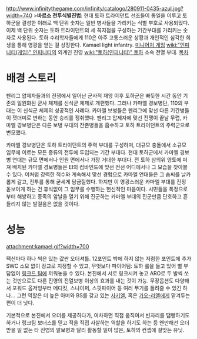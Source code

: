 http://www.infinitythegame.com/infinity/catalogo/280911-0435-azul.jpg?width=740
>'''바르소 전투식별진법''': 현대 토하 트라이던트 선조들이 통일을 이루고 토하군을 결성한 이래로 백 단위 숫자는 일반 병사들을 가리키는 식별 부호로 사용되었다. 이제 백 단위 숫자는 토하 트라이던트의 세 꼭지점을 구성하는 기간부대를 가리키는 숫자로 사용된다. 토하 수리학자들에게 110은 아주 고통스러운 상황과 개인적인 심각한 희생을 통해 영광을 얻는 걸 상징한다.
Kamael light infantry. [[미니어처 게임]] [[wiki:"인피니티(게임)" 인피니티]]의 외계인 진영 [[wiki:"토하(인피니티)" 토하]] 소속 전열 부대.
[[목차]]
= 배경 스토리 =
펜리그 압제자들과의 전쟁에서 일어난 군사적 재앙 이후 토하군은 빠듯한 시간 동안 기존의 일원화된 군사 체제를 신식군 체제로 개편했다. 그러나 카마엘 경보병단, 110의 부대는 이 신식군 체제의 성공적인 사례다. 카마엘 보병들은 펜리그에 맞선 다른 기간병들이 잿더미로 변하는 동안 승리를 쟁취했다. 펜리그 압제자에 맞선 전쟁이 끝날 무렵, 카마엘 경보병단은 다른 보병 부대의 잔존병들을 흡수하고 토하 트라이던트의 주력군으로 변모했다.
 
카마엘 경보병단은 토하 트라이던트의 주력 부대를 구성하며, 대규모 충돌에서 소규모 임무에 이르는 모든 종류의 전투에 투입되는 기간 부대다. 현대 토하군에서 카마엘 경보병 연대는 규모 면에서나 인원 면에서나 가장 거대한 부대다. 전 토하 삼의위 영토에 퍼져 배치된 카마엘 경보병들은 EI의 컴바인드에 맞선 전선 어디에서나 그 모습을 찾아볼 수 있다. 이처럼 강력한 적수와 계속해서 맞선 경험으로 카마엘 연대들은 그 솜씨를 날카롭게 갈고, 전투를 통해 굳세게 담금질했다. 하지만 이 영광스러운 카마엘 부대를 진정 돋보이게 하는 건 휴식없이 그 임무를 수행하는 헌신적인 마음이다. 시민들을 폭정으로부터 해방하고 종족의 앞날을 열기 위해 진군하는 카마엘 부대의 진군만큼 단호하고 흔들리지 않는 발걸음은 없을 것이다.
= 성능 =
attachment:kamael.gif?width=700

팩션마다 하나 씩은 있는 값싼 오더셔틀. 12포인트 밖에 하지 않는 저렴한 포인트에 추가 SWC 소모 없이 장교로 지정할 수 있고, 무엇보다 파이어팀: 토하 룰을 들고 있어 별 부담없이 [[링크드 팀]]에 끼워놓을 수 있다. 본진에서 서로 링크시켜 놓고 ARO로 두 발씩 쏘는 것만으로도 다른 진영의 전열보병 이상의 효과를 내는 것이 가능. 무장옵션도 다양해서 포워드 옵저빙부터 메디킷, 스나이퍼, 스핏파이어 등 여러 무기를 들려줄 수 있긴 하나... 그런 역할은 더 높은 아머와 BS를 갖고 있는 [[사키엘(인피니티)|사키엘]], 혹은 [[가오-라엘]]에게 맡겨두는 편이 더 낫다.

기본적으로 본진에서 오더를 제공하다가, 여차하면 직접 움직여서 빈자리를 땜빵하기도 하거나 링크팀 보너스를 믿고 적을 직접 사살하는 역할을 하기도 하는 등 왠만해선 오더 받을 일 없는 타 진영의 알보병과 달리 활동할 일이 많은, 토하의 컨셉에 걸맞는 유닛.
